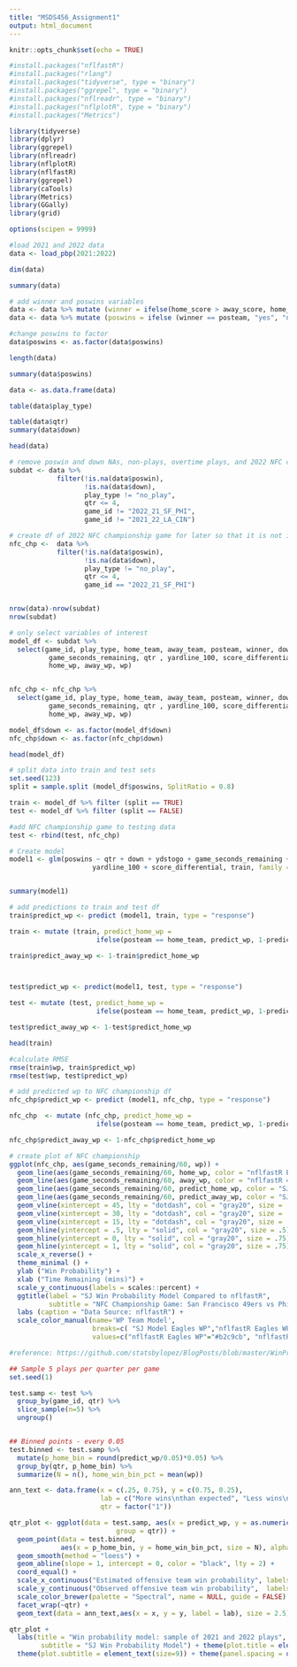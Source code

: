---
title: "MSDS456_Assignment1"
output: html_document
---

```{r setup, include=FALSE}
knitr::opts_chunk$set(echo = TRUE)
```

```{r}
#install.packages("nflfastR")
#install.packages("rlang")
#install.packages("tidyverse", type = "binary")
#install.packages("ggrepel", type = "binary")
#install.packages("nflreadr", type = "binary")
#install.packages("nflplotR", type = "binary")
#install.packages("Metrics")

library(tidyverse)
library(dplyr)
library(ggrepel)
library(nflreadr)
library(nflplotR)
library(nflfastR)
library(ggrepel)
library(caTools)
library(Metrics)
library(GGally)
library(grid)

options(scipen = 9999)
```

```{r}
#load 2021 and 2022 data
data <- load_pbp(2021:2022)

```
```{r}
dim(data)
```

```{r}
summary(data)
```
```{r}
# add winner and poswins variables
data <- data %>% mutate (winner = ifelse(home_score > away_score, home_team, away_team))
data <- data %>% mutate (poswins = ifelse (winner == posteam, "yes", "no"))

#change poswins to factor
data$poswins <- as.factor(data$poswins)

length(data)
```
```{r}
summary(data$poswins)
```
```{r}
data <- as.data.frame(data)
```
```{r}
table(data$play_type)
```
```{r}
table(data$qtr)
summary(data$down)
```

```{r}
head(data)
```

```{r}
# remove poswin and down NAs, non-plays, overtime plays, and 2022 NFC championship game, and 2021 super bowl game
subdat <- data %>%
            filter(!is.na(data$poswin),
                   !is.na(data$down),
                   play_type != "no_play",
                   qtr <= 4,
                   game_id != "2022_21_SF_PHI",
                   game_id != "2021_22_LA_CIN")

# create df of 2022 NFC championship game for later so that it is not included in training but can be added back to testing
nfc_chp <-  data %>%
            filter(!is.na(data$poswin),
                   !is.na(data$down),
                   play_type != "no_play",
                   qtr <= 4,
                   game_id == "2022_21_SF_PHI")


nrow(data)-nrow(subdat)
nrow(subdat)
```
```{r}
# only select variables of interest
model_df <- subdat %>%
  select(game_id, play_type, home_team, away_team, posteam, winner, down, ydstogo, 
          game_seconds_remaining, qtr , yardline_100, score_differential, poswins,
          home_wp, away_wp, wp)


nfc_chp <- nfc_chp %>%
  select(game_id, play_type, home_team, away_team, posteam, winner, down, ydstogo, 
          game_seconds_remaining, qtr , yardline_100, score_differential, poswins,
          home_wp, away_wp, wp)

model_df$down <- as.factor(model_df$down)
nfc_chp$down <- as.factor(nfc_chp$down)

```
```{r}
head(model_df)
```

```{r}
# split data into train and test sets
set.seed(123)
split = sample.split (model_df$poswins, SplitRatio = 0.8)

train <- model_df %>% filter (split == TRUE)
test <- model_df %>% filter (split == FALSE)

#add NFC championship game to testing data
test <- rbind(test, nfc_chp)

# Create model
model1 <- glm(poswins ~ qtr + down + ydstogo + game_seconds_remaining +
                     yardline_100 + score_differential, train, family = "binomial")


summary(model1)
```
```{r}
# add predictions to train and test df
train$predict_wp <- predict (model1, train, type = "response")

train <- mutate (train, predict_home_wp = 
                      ifelse(posteam == home_team, predict_wp, 1-predict_wp))

train$predict_away_wp <- 1-train$predict_home_wp



test$predict_wp <- predict(model1, test, type = "response")

test <- mutate (test, predict_home_wp = 
                      ifelse(posteam == home_team, predict_wp, 1-predict_wp))

test$predict_away_wp <- 1-test$predict_home_wp

```
```{r}
head(train)
```

```{r}
#calculate RMSE
rmse(train$wp, train$predict_wp)
rmse(test$wp, test$predict_wp)
```
```{r}
# add predicted wp to NFC championship df
nfc_chp$predict_wp <- predict (model1, nfc_chp, type = "response")

nfc_chp  <- mutate (nfc_chp, predict_home_wp = 
                      ifelse(posteam == home_team, predict_wp, 1-predict_wp))

nfc_chp$predict_away_wp <- 1-nfc_chp$predict_home_wp

```

```{r}
# create plot of NFC championship
ggplot(nfc_chp, aes(game_seconds_remaining/60, wp)) +
  geom_line(aes(game_seconds_remaining/60, home_wp, color = "nflfastR Eagles WP"), size = 1.5) +
  geom_line(aes(game_seconds_remaining/60, away_wp, color = "nflfastR 49ers WP"), size = 1.5) +
  geom_line(aes(game_seconds_remaining/60, predict_home_wp, color = "SJ Model Eagles WP"), size = 1.5) +
  geom_line(aes(game_seconds_remaining/60, predict_away_wp, color = "SJ Model 49ers WP"), size = 1.5) +
  geom_vline(xintercept = 45, lty = "dotdash", col = "gray20", size = .75) +
  geom_vline(xintercept = 30, lty = "dotdash", col = "gray20", size = .75) +
  geom_vline(xintercept = 15, lty = "dotdash", col = "gray20", size = .75) +
  geom_hline(yintercept = .5, lty = "solid", col = "gray20", size = .5)+
  geom_hline(yintercept = 0, lty = "solid", col = "gray20", size = .75) +
  geom_hline(yintercept = 1, lty = "solid", col = "gray20", size = .75) +
  scale_x_reverse() + 
  theme_minimal () +
  ylab ("Win Probability") +
  xlab ("Time Remaining (mins)") +
  scale_y_continuous(labels = scales::percent) +
  ggtitle(label = "SJ Win Probability Model Compared to nflfastR",
          subtitle = "NFC Championship Game: San Francisco 49ers vs Philadelphia Eagles") +
  labs (caption = "Data Source: nflfastR") +
  scale_color_manual(name='WP Team Model',
                     breaks=c( "SJ Model Eagles WP","nflfastR Eagles WP", "SJ Model 49ers WP", "nflfastR 49ers WP"),
                     values=c("nflfastR Eagles WP"="#b2c9cb", "nflfastR 49ers WP"="#e5b2b2", "SJ Model Eagles WP"="#004C54", "SJ Model 49ers WP"="#AA0000"))

```
```{r}
#reference: https://github.com/statsbylopez/BlogPosts/blob/master/WinProb.17/WinProb.check16.R

## Sample 5 plays per quarter per game
set.seed(1)

test.samp <- test %>%
  group_by(game_id, qtr) %>%
  slice_sample(n=5) %>% 
  ungroup()


## Binned points - every 0.05
test.binned <- test.samp %>%
  mutate(p_home_bin = round(predict_wp/0.05)*0.05) %>%
  group_by(qtr, p_home_bin) %>%
  summarize(N = n(), home_win_bin_pct = mean(wp))

ann_text <- data.frame(x = c(.25, 0.75), y = c(0.75, 0.25),
                       lab = c("More wins\nthan expected", "Less wins\nthan expected"),
                       qtr = factor("1"))

qtr_plot <- ggplot(data = test.samp, aes(x = predict_wp, y = as.numeric(wp), 
                           group = qtr)) +  
  geom_point(data = test.binned,  
             aes(x = p_home_bin, y = home_win_bin_pct, size = N), alpha = 0.5) + 
  geom_smooth(method = "loess") +
  geom_abline(slope = 1, intercept = 0, color = "black", lty = 2) +
  coord_equal() + 
  scale_x_continuous("Estimated offensive team win probability", labels = scales::percent, limits = c(0,1)) + 
  scale_y_continuous("Observed offensive team win probability",  labels = scales::percent, limits = c(0,1)) + 
  scale_color_brewer(palette = "Spectral", name = NULL, guide = FALSE) +
  facet_wrap(~qtr) +
  geom_text(data = ann_text,aes(x = x, y = y, label = lab), size = 2.5)

qtr_plot + 
  labs(title = "Win probability model: sample of 2021 and 2022 plays", 
        subtitle = "SJ Win Probability Model") + theme(plot.title = element_text(size=10)) +
  theme(plot.subtitle = element_text(size=9)) + theme(panel.spacing = unit(.5, "lines"))
```

